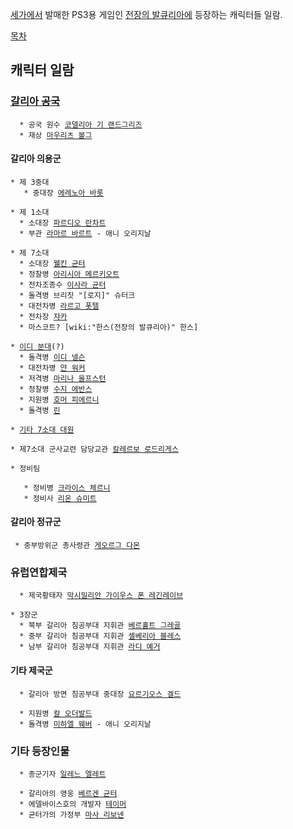 [[세가]]에서 발매한 PS3용 게임인 [[전장의 발큐리아]]에 등장하는 캐릭터들 일람.

[[목차]]

== 캐릭터 일람 ==
=== [[갈리아 공국]] ===
   * 공국 원수 [[코델리아 기 랜드그리즈]]
   * 재상 [[마우리츠 볼그]]

==== 갈리아 의용군 ====
 * 제 3중대
    * 중대장 [[에레노아 바롯]]

 * 제 1소대
   * 소대장 [[파르디오 란차트]]
   * 부관 [[라마르 바르트]] - 애니 오리지날

 * 제 7소대
   * 소대장 [[웰킨 균터]]
   * 정찰병 [[아리시아 메르키오트]]
   * 전차조종수 [[이사라 균터]]
   * 돌격병 브리짓 "[로지]" 슈터크
   * 대전차병 [[라르고 폿텔]]
   * 전차장 [[쟈카]]
   * 마스코트? [wiki:"한스(전장의 발큐리아)" 한스]

 * [[이디 분대]](?)
   * 돌격병 [[이디 넬슨]]
   * 대전차병 [[얀 워커]]
   * 저격병 [[마리나 울프스턴]]
   * 정찰병 [[수지 에반스]]
   * 지원병 [[호머 피에르니]]
   * 돌격병 [[린(전장의 발큐리아)|린]]

 * [[/기타 7소대 대원|기타 7소대 대원]]

 * 제7소대 군사교련 담당교관 [[칼레르보 로드리게스]]

 * 정비팀

    * 정비병 [[크라이스 체르니]]
    * 정비사 [[리온 슈미트]]

==== 갈리아 정규군 ====
  * 중부방위군 총사령관 [[게오르그 다몬]]

=== 유럽연합제국 ===
   * 제국황태자 [[막시밀리안 가이우스 폰 레긴레이브]]

 * 3장군
   * 북부 갈리아 침공부대 지휘관 [[베르홀트 그레골]]
   * 중부 갈리아 침공부대 지휘관 [[셀베리아 블레스]]
   * 남부 갈리아 침공부대 지휘관 [[라디 예거]]

==== 기타 제국군 ====
   * 갈리아 방면 침공부대 중대장 [[요르기오스 겔드]]

   * 지원병 [[칼 오더발드]]
   * 돌격병 [[미하엘 웨버]] - 애니 오리지날

=== 기타 등장인물 ===
   * 종군기자 [[일레느 엘레트]]

   * 갈리아의 영웅 [[베르겐 균터]]
   * 에델바이스호의 개발자 [[테이머]]
   * 균터가의 가정부 [[마사 리보넨]]
